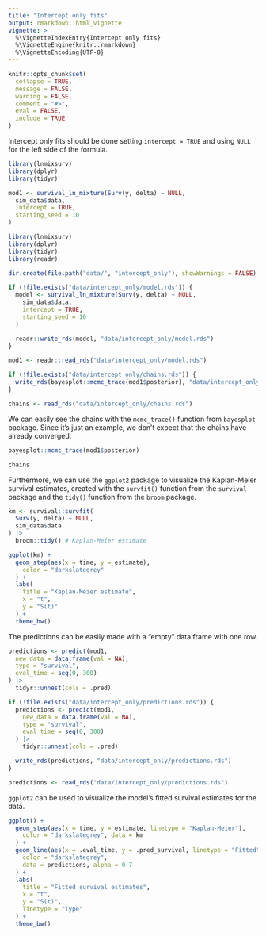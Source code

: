 ```yaml
---
title: "Intercept only fits"
output: rmarkdown::html_vignette
vignette: >
  %\VignetteIndexEntry{Intercept only fits}
  %\VignetteEngine{knitr::rmarkdown}
  %\VignetteEncoding{UTF-8}
---
```


```r
knitr::opts_chunk$set(
  collapse = TRUE,
  message = FALSE,
  warning = FALSE,
  comment = "#>",
  eval = FALSE,
  include = TRUE
)
```

Intercept only fits should be done setting `intercept = TRUE` and using `NULL` for the left side of the formula.

```r
library(lnmixsurv)
library(dplyr)
library(tidyr)

mod1 <- survival_ln_mixture(Surv(y, delta) ~ NULL,
  sim_data$data,
  intercept = TRUE,
  starting_seed = 10
)
```

```r
library(lnmixsurv)
library(dplyr)
library(tidyr)
library(readr)

dir.create(file.path("data/", "intercept_only"), showWarnings = FALSE)

if (!file.exists("data/intercept_only/model.rds")) {
  model <- survival_ln_mixture(Surv(y, delta) ~ NULL,
    sim_data$data,
    intercept = TRUE,
    starting_seed = 10
  )

  readr::write_rds(model, "data/intercept_only/model.rds")
}

mod1 <- readr::read_rds("data/intercept_only/model.rds")

if (!file.exists("data/intercept_only/chains.rds")) {
  write_rds(bayesplot::mcmc_trace(mod1$posterior), "data/intercept_only/chains.rds")
}

chains <- read_rds("data/intercept_only/chains.rds")
```

We can easily see the chains with the `mcmc_trace()` function from `bayesplot` package. Since it's just an example, we don't expect that the chains have already converged.

```r
bayesplot::mcmc_trace(mod1$posterior)
```

```r
chains
```

Furthermore, we can use the `ggplot2` package to visualize the Kaplan-Meier survival estimates, created with the `survfit()` function from the `survival` package and the `tidy()` function from the `broom` package.

```r
km <- survival::survfit(
  Surv(y, delta) ~ NULL,
  sim_data$data
) |>
  broom::tidy() # Kaplan-Meier estimate

ggplot(km) +
  geom_step(aes(x = time, y = estimate),
    color = "darkslategrey"
  ) +
  labs(
    title = "Kaplan-Meier estimate",
    x = "t",
    y = "S(t)"
  ) +
  theme_bw()
```

The predictions can be easily made with a "empty" data.frame with one row.

```r
predictions <- predict(mod1,
  new_data = data.frame(val = NA),
  type = "survival",
  eval_time = seq(0, 300)
) |>
  tidyr::unnest(cols = .pred)
```

```r
if (!file.exists("data/intercept_only/predictions.rds")) {
  predictions <- predict(mod1,
    new_data = data.frame(val = NA),
    type = "survival",
    eval_time = seq(0, 300)
  ) |>
    tidyr::unnest(cols = .pred)

  write_rds(predictions, "data/intercept_only/predictions.rds")
}

predictions <- read_rds("data/intercept_only/predictions.rds")
```

`ggplot2` can be used to visualize the model's fitted survival estimates for the data.

```r
ggplot() +
  geom_step(aes(x = time, y = estimate, linetype = "Kaplan-Meier"),
    color = "darkslategrey", data = km
  ) +
  geom_line(aes(x = .eval_time, y = .pred_survival, linetype = "Fitted"),
    color = "darkslategrey",
    data = predictions, alpha = 0.7
  ) +
  labs(
    title = "Fitted survival estimates",
    x = "t",
    y = "S(t)",
    linetype = "Type"
  ) +
  theme_bw()
```


